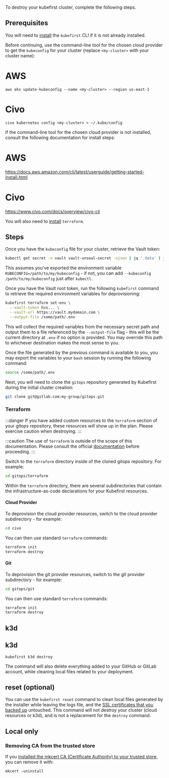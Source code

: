 To destroy your kubefirst cluster, complete the following steps.

## Prerequisites

You will need to [install](http://localhost:3000/overview.md#install-the-kubefirst-cli) the `kubefirst` CLI if it is not already installed.

Before continuing, use the command-line tool for the chosen cloud provider to get the `kubeconfig` for your cluster (replace `<my-cluster>` with your cluster name):

<!--tabs-->

# AWS

```shell
aws eks update-kubeconfig --name <my-cluster> --region us-east-1
```

# Civo

```shell
civo kubernetes config <my-cluster> > ~/.kube/config
```

<!--/tabs-->

If the command-line tool for the chosen cloud provider is not installed, consult the following documentation for install steps:

<!--tabs-->

# AWS

https://docs.aws.amazon.com/cli/latest/userguide/getting-started-install.html

# Civo

https://www.civo.com/docs/overview/civo-cli

<!--/tabs-->

You will also need to [install](https://developer.hashicorp.com/terraform/tutorials/aws-get-started/install-cli) `terraform`.

## Steps

Once you have the `kubeconfig` file for your cluster, retrieve the Vault token:

```bash
kubectl get secret -n vault vault-unseal-secret -ojson | jq '.data' | jq 'root-token'
```

This assumes you've exported the environment variable `KUBECONFIG=/path/to/my/kubeconfig` - if not, you can add `--kubeconfig /path/to/my/kubeconfig` just after `kubectl`.

Once you have the Vault root token, run the following `kubefirst` command to retrieve the required environment variables for deprovisioning:

```bash
kubefirst terraform set-env \
  --vault-token hvs... \
  --vault-url https://vault.mydomain.com \
  --output-file /some/path/.env
```

This will collect the required variables from the necessary secret path and output them to a file referenced by the `--output-file` flag - this will be the current directory at `.env` if no option is provided. You may override this path to whichever destination makes the most sense to you.

Once the file generated by the previous command is available to you, you may export the variables to your `bash` session by running the following command:

```bash
source /some/path/.env
```

Next, you will need to clone the `gitops` repository generated by Kubefirst during the initial cluster creation:

```bash
git clone git@gitlab.com:my-group/gitops.git
```

### Terraform

:::danger
If you have added custom resources to the `terraform` section of your gitops repository, these resources _will_ show up in the plan. Please exercise caution when destroying.
:::

:::caution
The use of `terraform` is outside of the scope of this documentation. Please consult the official [documentation](https://developer.hashicorp.com/terraform/cli/commands/destroy) before proceeding.
:::

Switch to the `terraform` directory inside of the cloned gitops repository. For example:

```bash
cd gitops/terraform
```

Within the `terraform` directory, there are several subdirectories that contain the infrastructure-as-code declarations for your Kubefirst resources.

#### Cloud Provider

To deprovision the cloud provider resources, switch to the cloud provider subdirectory - for example:

```bash
cd civo
```

You can then use standard `terraform` commands:

```bash
terraform init
terraform destroy
```

#### Git

To deprovision the git provider resources, switch to the git provider subdirectory - for example:

```bash
cd gitops/git
```

You can then use standard `terraform` commands:

```bash
terraform init
terraform destroy
```

## k3d

<!--tabs-->

## k3d

```shell
kubefirst k3d destroy
```

<!--/tabs-->

The command will also delete everything added to your GitHub or GitLab account, while cleaning local files related to your deployment.

## reset (optional)

You can use the `kubefirst reset` command to clean local files generated by the installer while leaving the logs file, and the [SSL certificates that you backed up](../aws/advanced/certificates.mdx#backup-and-restore-certificates) untouched. This command will not destroy your cluster (cloud resources or k3d), and is not a replacement for the `destroy` command.

## Local only

### Removing CA from the trusted store

If you [installed the mkcert CA (Certificate Authority) to your trusted store,](../k3d/quick-start/install.mdx#install-the-ca-certificate-authority-of-mkcert-in-your-trusted-store) you can remove it with:

```shell
mkcert -uninstall
```
